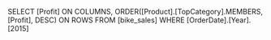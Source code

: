 SELECT [Profit] ON COLUMNS, 
ORDER([Product].[TopCategory].MEMBERS, [Profit], DESC) ON ROWS 
FROM [bike_sales]
WHERE [OrderDate].[Year].[2015]